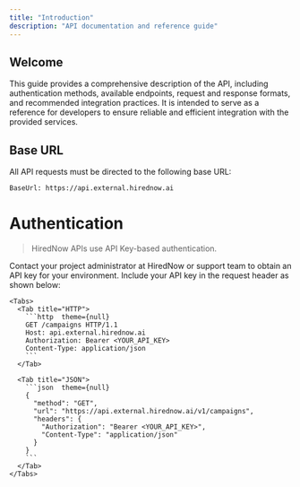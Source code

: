 ```yaml
---
title: "Introduction"
description: "API documentation and reference guide"
---
```


## Welcome

This guide provides a comprehensive description of the API, including authentication methods, available endpoints, request and response formats, and recommended integration practices. It is intended to serve as a reference for developers to ensure reliable and efficient integration with the provided services.

## Base URL

All API requests must be directed to the following base URL:

```http
BaseUrl: https://api.external.hirednow.ai
```

# Authentication

> HiredNow APIs use API Key-based authentication.

<Steps>
  <Step title="First Step: Obtain an API Key">
    Contact your project administrator at HiredNow or support team to obtain an API key for your environment.
  </Step>

  <Step title="Second Step: Include API Key in Headers">
    Include your API key in the request header as shown below:

    <Tabs>
      <Tab title="HTTP">
        ```http  theme={null}
        GET /campaigns HTTP/1.1
        Host: api.external.hirednow.ai
        Authorization: Bearer <YOUR_API_KEY>
        Content-Type: application/json
        ```
      </Tab>

      <Tab title="JSON">
        ```json  theme={null}
        {
          "method": "GET",
          "url": "https://api.external.hirednow.ai/v1/campaigns",
          "headers": {
            "Authorization": "Bearer <YOUR_API_KEY>",
            "Content-Type": "application/json"
          }
        }
        ```
      </Tab>
    </Tabs>

  </Step>
</Steps>
